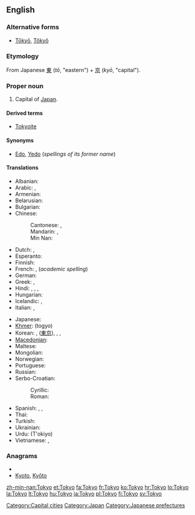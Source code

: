 {{wikipedia}}
{{also|tokyō|tōkyo|tōkyō|Tōkyō}}
==English==

===Alternative forms===
* [[Tōkyō]], [[Tôkyô]]

===Etymology===
From Japanese [[東]] (''tō'', "eastern") + [[京]] (''kyō'', "capital").

===Proper noun===
{{en-proper noun}}

# Capital of [[Japan]].

====Derived terms====
* [[Tokyoite]]

====Synonyms====
* [[Edo]], [[Yedo]] (''spellings of its former name'')

====Translations====
{{trans-top|capital of Japan}}
* Albanian: {{t-|sq|Tokio|xs=Albanian}}
* Arabic: {{t-|ar|طوكيو|m|tr=Tuukyu}},  {{t|ar|توكيو|m|tr=tuukyu}}
* Armenian: {{t-|hy|Տոկիո|tr=Tokio}}
* Belarusian: {{t|be|Токіё|m|tr=Tókijo|xs=Belarusian}}
* Bulgarian: {{t-|bg|Токио|m}}
* Chinese:
*: Cantonese: {{tø|yue|東京|sc=Hani}}, {{tø|yue|东京|tr=dung1ging1|sc=Hani}}
*: Mandarin: {{t-|cmn|東京|sc=Hani}}, {{t-|cmn|东京|tr=Dōngjīng|sc=Hani}}
*: Min Nan: {{t|nan|Tang-kiaⁿ|xs=Min Nan}}
* Dutch: {{t|nl|Tokio}}, {{t|nl|Tokyo}}
* Esperanto: {{t-|eo|Tokio|xs=Esperanto}}
* Finnish: {{t+|fi|Tokio}}
* French: {{t+|fr|Tokyo}}, (''academic spelling'') {{t+|fr|Tōkyō}}
* German: {{t+|de|Tokio}}
* Greek: {{t-|el|Τόκιο|n|tr=Tókio}}, {{t-|el|Τόκυο|n|tr=Tókyo}}
* Hindi: {{t|hi|टोक्यो|tr=T'okyo|xs=Hindi}}, {{t|hi|टोकियो|tr=T'okiyo|xs=Hindi}}, {{t|hi|तोक्यो|tr=Tokyo|xs=Hindi}}, {{t|hi|तोकियो|tr=Tokiyo|xs=Hindi}}
* Hungarian: {{t+|hu|Tokió}}
* Icelandic: {{t|is|Tókýó}}, {{t|is|Tókíó}}
* Italian: {{t-|it|Tokyo|f}}, {{t-|it|Tokio}}
{{trans-mid}}
* Japanese: {{t+|ja|東京|tr=とうきょう, Tōkyō}}
* [[Khmer]]: {{Khmr|[[តូក្យូ]]}} (togyo)
* Korean: {{t+|ko|도쿄|tr=Dokyo|sc=Hang}}, {{t|ko|동경|tr=Donggyeong|sc=Hang}} ([[東京]]), {{t|ko|토쿄|tr=Tokyo|sc=Hang}}, {{t|ko|토오쿄오|tr=Tookyoo|sc=Hang}}, {{t|ko|토우쿄우|tr=Toukyou|sc=Hang}}
* [[Macedonian]]: {{t-|mk|Токио|m|tr=Tókio}}
* Maltese: {{t|mt|Tokjo|xs=Maltese}}
* Mongolian: {{t-|mn|Токио|tr=Tokio|sc=Cyrl|xs=Mongolian}}
* Norwegian: {{t-|no|Tokyo}}
* Portuguese: {{t|pt|Tóquio|m}}
* Russian: {{t-|ru|Токио|m|tr=Tókio}} {{indeclinable}}
* Serbo-Croatian:
*: Cyrillic: {{t|sh|Токио|m|alt=То̏кио|sc=Cyrl|xs=Serbo-Croatian}}
*: Roman: {{t|sh|Tokio|m|alt=Tȍkio|xs=Serbo-Croatian}}
* Spanish: {{t+|es|Tokio}}, {{qualifier|rare}} {{t-|es|Tokyo|m}}, {{t|es|Tóquio|m}}
* Thai: {{t+|th|โตเกียว|tr=tōgieow}}
* Turkish: {{t-|tr|Tokyo}}
* Ukrainian: {{t|uk|Токіо|m|tr=Tókio|xs=Ukrainian}}
* Urdu: {{fa-Arab|[[ٹوکیو]]}} (T'okiyo)
* Vietnamese: {{t-|vi|Tokyo|xs=Vietnamese}},  {{t|vi|Đông Kinh Đô|xs=Vietnamese}}
{{trans-bottom}}

===Anagrams===
* {{alphagram|kooty}}
* [[Kyoto#English|Kyoto]], [[Kyōto#English|Kyōto]]

[[Category:Capital cities]]
[[Category:Japan]]
[[Category:Japanese prefectures]]

[[zh-min-nan:Tokyo]]
[[et:Tokyo]]
[[fa:Tokyo]]
[[fr:Tokyo]]
[[ko:Tokyo]]
[[hr:Tokyo]]
[[lo:Tokyo]]
[[la:Tokyo]]
[[lt:Tokyo]]
[[hu:Tokyo]]
[[ja:Tokyo]]
[[pl:Tokyo]]
[[fi:Tokyo]]
[[sv:Tokyo]]